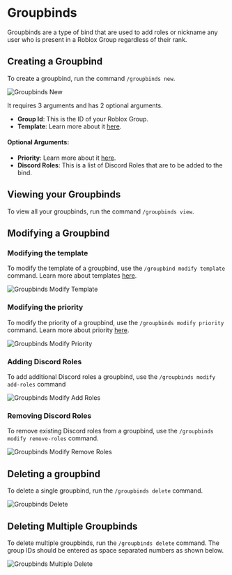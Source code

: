 
# Groupbinds

Groupbinds are a type of bind that are used to add roles or nickname any user who is present in a Roblox Group regardless
of their rank.

## Creating a Groupbind

To create a groupbind, run the command `/groupbinds new`.

<div className="bg-gradient-to-r from-blue-400 to-pink-500 flex py-2 md:py-4 xl:py-8 px-1 md:px-4 xl:px-6 rounded-sm">
  <Image
    src={groupbinds_new}
    alt="Groupbinds New"
    className="rounded-md shadow-xl"
    placeholder="blur"
  />
</div>

It requires 3 arguments and has 2 optional arguments.

- **Group Id**: This is the ID of your Roblox Group.
- **Template**: Learn more about it [here](/docs/template).

#### Optional Arguments:

- **Priority**: Learn more about it [here](/docs/priority).
- **Discord Roles**: This is a list of Discord Roles that are to be added to the bind.

## Viewing your Groupbinds

To view all your groupbinds, run the command `/groupbinds view`.

## Modifying a Groupbind

### Modifying the template

To modify the template of a groupbind, use the `/groupbind modify template` command. Learn more about templates [here](/docs/template).

<div className="bg-gradient-to-r from-blue-400 to-pink-500 flex py-8 px-6 rounded-sm">
  <Image
    src={groupbinds_modify_template}
    alt="Groupbinds Modify Template"
    className="rounded-md shadow-xl"
  />
</div>

### Modifying the priority

To modify the priority of a groupbind, use the `/groupbinds modify priority` command. Learn more about priority [here](/docs/priority).

<div className="bg-gradient-to-r from-blue-400 to-pink-500 flex py-8 px-6 rounded-sm">
  <Image
    src={groupbinds_modify_priority}
    alt="Groupbinds Modify Priority"
    className="rounded-md shadow-xl"
  />
</div>

### Adding Discord Roles

To add additional Discord roles a groupbind, use the `/groupbinds modify add-roles` command

<div className="bg-gradient-to-r from-blue-400 to-pink-500 flex py-8 px-6 rounded-sm">
  <Image
    src={groupbinds_modify_add_roles}
    alt="Groupbinds Modify Add Roles"
    className="rounded-md shadow-xl"
  />
</div>

### Removing Discord Roles

To remove existing Discord roles from a groupbind, use the `/groupbinds modify remove-roles` command.

<div className="bg-gradient-to-r from-blue-400 to-pink-500 flex py-8 px-6 rounded-sm">
  <Image
    src={groupbinds_modify_remove_roles}
    alt="Groupbinds Modify Remove Roles"
    className="rounded-md shadow-xl"
  />
</div>

## Deleting a groupbind

To delete a single groupbind, run the `/groupbinds delete` command.

<div className="bg-gradient-to-r from-blue-400 to-pink-500 flex py-8 px-6 rounded-sm">
  <Image
    src={groupbinds_delete}
    alt="Groupbinds Delete"
    className="rounded-md shadow-xl"
  />
</div>

## Deleting Multiple Groupbinds

To delete multiple groupbinds, run the `/groupbinds delete` command. The group IDs should be entered as space separated numbers
as shown below.

<div className="bg-gradient-to-r from-blue-400 to-pink-500 flex py-8 px-6 rounded-sm">
  <Image
    src={groupbinds_delete_multiple}
    alt="Groupbinds Multiple Delete"
    className="rounded-md shadow-xl"
  />
</div>
